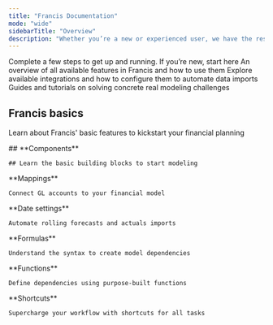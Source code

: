 ```yaml
---
title: "Francis Documentation"
mode: "wide"
sidebarTitle: "Overview"
description: "Whether you’re a new or experienced user, we have the resources you need to succeed."
---
```


<CardGroup cols={2}>
  <Card title="Quickstart (<10 min)" icon="forward" href="/documentation/getting-started/onboarding-guide">
    Complete a few steps to get up and running. If you’re new, start here
  </Card>

  <Card title="Features" icon="diamonds-4" href="/documentation/features/overview">
    An overview of all available features in Francis and how to use them
  </Card>

  <Card title="Integrations" icon="database" href="/integrations/accounting/overview">
    Explore available integrations and how to configure them to automate data imports
  </Card>

  <Card title="Masterclasses" icon="graduation-cap" href="/masterclasses/overview">
    Guides and tutorials on solving concrete real modeling challenges
  </Card>
</CardGroup>

## Francis basics

Learn about Francis' basic features to kickstart your financial planning

[](https://linear.app/docs/configuring-workflows)

<CardGroup cols={3}>
  <Card href="/documentation/features/modeling/components">
    ## **Components**

    ## Learn the basic building blocks to start modeling
  </Card>

  <Card href="/documentation/features/modeling/mappings">
    **Mappings**

    Connect GL accounts to your financial model
  </Card>

  <Card href="/documentation/features/modeling/date-settings">
    **Date settings**

    Automate rolling forecasts and actuals imports
  </Card>

  <Card href="/documentation/features/modeling/formulas">
    **Formulas**

    Understand the syntax to create model dependencies
  </Card>

  <Card href="/documentation/features/modeling/functions">
    **Functions**

    Define dependencies using purpose-built functions
  </Card>

  <Card href="/documentation/features/modeling/shortcuts">
    **Shortcuts**

    Supercharge your workflow with shortcuts for all tasks
  </Card>
</CardGroup>

##